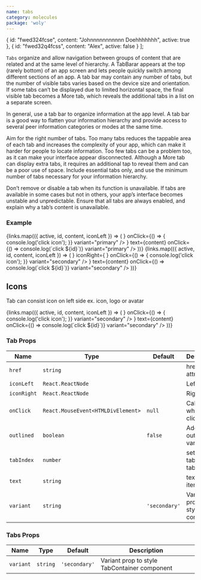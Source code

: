 ```yaml
---
name: tabs
category: molecules
package: 'woly'
---
```



  {
    id: "fwed324fcse",
    content: "Johnnnnnnnnnnn Doehhhhhhh",
    active: true
  },
  {
    id: "fwed32q4fcss",
    content: "Alex",
    active: false
  }
];

`Tabs` organize and allow navigation between groups of content that are related and at the same level of hierarchy.
A TabBarar appears at the top (rarely bottom) of an app screen and lets people quickly switch among different sections of an app.
A tab bar may contain any number of tabs, but the number of visible tabs varies based on the device size and orientation.
If some tabs can’t be displayed due to limited horizontal space, the final visible tab becomes a More tab, which reveals the additional tabs in a list on a separate screen.

In general, use a tab bar to organize information at the app level.
A tab bar is a good way to flatten your information hierarchy and provide access to several peer information categories or modes at the same time.

Aim for the right number of tabs. Too many tabs reduces the tappable area of each tab and increases the complexity of your app, which can make it harder for people to locate information.
Too few tabs can be a problem too, as it can make your interface appear disconnected. Although a More tab can display extra tabs, it requires an additional tap to reveal them and can be a poor use of space.
Include essential tabs only, and use the minimum number of tabs necessary for your information hierarchy.

Don’t remove or disable a tab when its function is unavailable.
If tabs are available in some cases but not in others, your app’s interface becomes unstable and unpredictable.
Ensure that all tabs are always enabled, and explain why a tab’s content is unavailable.

### Example

<Playground>
  <block.L style={{ width: '1200px' }}>
    <Tabs variant="primary">
      {links.map(({ active, id, content, iconLeft }) => (
        <Tab
          active={active}
          key={id}
          href={`#${id}`}
          iconLeft={iconLeft}
          iconRight={
            <ButtonIcon
              icon={<IconClose />}
              onClick={() => {
                console.log('click icon');
              }}
              variant="primary"
            />
          }
          text={content}
          onClick={() => console.log(`click ${id}`)}
          variant="primary"
        />
      ))}
    </Tabs>
  </block.L>
</Playground>

<Playground>
  <block.L style={{ width: '1200px' }}>
    <Tabs variant="secondary">
      {links.map(({ active, id, content, iconLeft }) => (
        <Tab
          active={active}
          key={id}
          href={`#${id}`}
          iconLeft={<IconPlus/>}
          iconRight={
            <ButtonIcon
              icon={<IconClose />}
              onClick={() => {
                console.log('click icon');
              }}
              variant="secondary"
            />
          }
          text={content}
          onClick={() => console.log(`click ${id}`)}
          variant="secondary"
        />
      ))}
    </Tabs>
  </block.L>
</Playground>

## Icons

Tab can consist icon on left side ex. icon, logo or avatar

<Playground>
  <block.L style={{ width: '1200px' }}>
    <Tabs variant="secondary">
      {links.map(({ active, id, content, iconLeft }) => (
        <Tab
          active={active}
          key={id}
          href={`#${id}`}
          iconLeft={iconLeft}
          iconRight={
            <ButtonIcon
              icon={<IconClose />}
              onClick={() => {
                console.log('click icon');
              }}
              variant="secondary"
            />
          }
          text={content}
          onClick={() => console.log(`click ${id}`)}
          variant="secondary"
        />
      ))}
    </Tabs>
  </block.L>
</Playground>

### Tab Props

| Name        | Type                               | Default       | Description                         |
| ----------- | ---------------------------------- | ------------- | ----------------------------------- |
| `href`      | `string`                           |               | href attribute                      |
| `iconLeft`  | `React.ReactNode`                  |               | Left icon                           |
| `iconRight` | `React.ReactNode`                  |               | Right icon                          |
| `onClick`   | `React.MouseEvent<HTMLDivElement>` | `null`        | Callback when tab is clicked        |
| `outlined`  | `boolean`                          | `false`       | Add outlined variant                |
| `tabIndex`  | `number`                           |               | set tabIndex to tab item            |
| `text`      | `string`                           |               | text of tab item                    |
| `variant`   | `string`                           | `'secondary'` | Variant prop to style Tab component |

### Tabs Props

| Name      | Type     | Default       | Description                                  |
| --------- | -------- | ------------- | -------------------------------------------- |
| `variant` | `string` | `'secondary'` | Variant prop to style TabContainer component |
